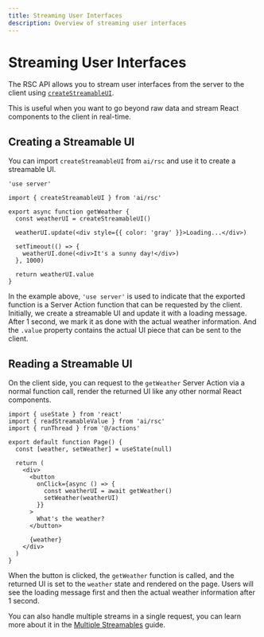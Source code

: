 ```yaml
---
title: Streaming User Interfaces
description: Overview of streaming user interfaces
---
```



# Streaming User Interfaces

The RSC API allows you to stream user interfaces from the server to the client using [`createStreamableUI`](/docs/reference/ai-sdk-rsc/create-streamable-ui).

This is useful when you want to go beyond raw data and stream React components to the client in real-time.

## Creating a Streamable UI

You can import `createStreamableUI` from `ai/rsc` and use it to create a streamable UI.

```tsx file='app/actions.ts'
'use server'

import { createStreamableUI } from 'ai/rsc'

export async function getWeather {
  const weatherUI = createStreamableUI()

  weatherUI.update(<div style={{ color: 'gray' }}>Loading...</div>)

  setTimeout(() => {
    weatherUI.done(<div>It's a sunny day!</div>)
  }, 1000)

  return weatherUI.value
}
```

In the example above, `'use server'` is used to indicate that the exported function is a Server Action function that can be requested by the client. Initially, we create a streamable UI and update it with a loading message. After 1 second, we mark it as done with the actual weather information. And the `.value` property contains the actual UI piece that can be sent to the client.

## Reading a Streamable UI

On the client side, you can request to the `getWeather` Server Action via a normal function call, render the returned UI like any other normal React components.

```tsx file='app/page.tsx'
import { useState } from 'react'
import { readStreamableValue } from 'ai/rsc'
import { runThread } from '@/actions'

export default function Page() {
  const [weather, setWeather] = useState(null)

  return (
    <div>
      <button
        onClick={async () => {
          const weatherUI = await getWeather()
          setWeather(weatherUI)
        }}
      >
        What's the weather?
      </button>

      {weather}
    </div>
  )
}
```

When the button is clicked, the `getWeather` function is called, and the returned UI is set to the `weather` state and rendered on the page. Users will see the loading message first and then the actual weather information after 1 second.

You can also handle multiple streams in a single request, you can learn more about it in the [Multiple Streamables](/docs/advanced/multiple-streamables) guide.
